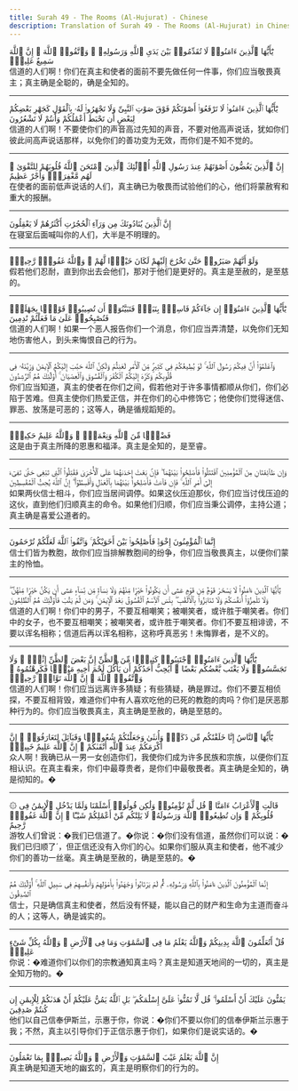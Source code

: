 ```yaml
---
title: Surah 49 - The Rooms (Al-Hujurat) - Chinese
description: Translation of Surah 49 - The Rooms (Al-Hujurat) in Chinese
---
```





<Aside type="quran" title="1">
يَٰٓأَيُّهَا ٱلَّذِينَ ءَامَنُوا۟ لَا تُقَدِّمُوا۟ بَيْنَ يَدَىِ ٱللَّهِ وَرَسُولِهِۦ ۖ وَٱتَّقُوا۟ ٱللَّهَ ۚ إِنَّ ٱللَّهَ سَمِيعٌ عَلِيمٌۭ
</Aside>

<Aside type="reference" title="1">
信道的人们啊！你们在真主和使者的面前不要先做任何一件事，你们应当敬畏真主；真主确是全聪的，确是全知的。
</Aside>

---

<Aside type="quran" title="2">
يَٰٓأَيُّهَا ٱلَّذِينَ ءَامَنُوا۟ لَا تَرْفَعُوٓا۟ أَصْوَٰتَكُمْ فَوْقَ صَوْتِ ٱلنَّبِىِّ وَلَا تَجْهَرُوا۟ لَهُۥ بِٱلْقَوْلِ كَجَهْرِ بَعْضِكُمْ لِبَعْضٍ أَن تَحْبَطَ أَعْمَٰلُكُمْ وَأَنتُمْ لَا تَشْعُرُونَ
</Aside>

<Aside type="reference" title="2">
信道的人们啊！不要使你们的声音高过先知的声音，不要对他高声说话，犹如你们彼此间高声说话那样，以免你们的善功变为无效，而你们是不知不觉的。
</Aside>

---

<Aside type="quran" title="3">
إِنَّ ٱلَّذِينَ يَغُضُّونَ أَصْوَٰتَهُمْ عِندَ رَسُولِ ٱللَّهِ أُو۟لَٰٓئِكَ ٱلَّذِينَ ٱمْتَحَنَ ٱللَّهُ قُلُوبَهُمْ لِلتَّقْوَىٰ ۚ لَهُم مَّغْفِرَةٌۭ وَأَجْرٌ عَظِيمٌ
</Aside>

<Aside type="reference" title="3">
在使者的面前低声说话的人们，真主确已为敬畏而试验他们的心，他们将蒙赦宥和重大的报酬。
</Aside>

---

<Aside type="quran" title="4">
إِنَّ ٱلَّذِينَ يُنَادُونَكَ مِن وَرَآءِ ٱلْحُجُرَٰتِ أَكْثَرُهُمْ لَا يَعْقِلُونَ
</Aside>

<Aside type="reference" title="4">
在寝室后面喊叫你的人们，大半是不明理的。
</Aside>

---

<Aside type="quran" title="5">
وَلَوْ أَنَّهُمْ صَبَرُوا۟ حَتَّىٰ تَخْرُجَ إِلَيْهِمْ لَكَانَ خَيْرًۭا لَّهُمْ ۚ وَٱللَّهُ غَفُورٌۭ رَّحِيمٌۭ
</Aside>

<Aside type="reference" title="5">
假若他们忍耐，直到你出去会他们，那对于他们是更好的。真主是至赦的，是至慈的。
</Aside>

---

<Aside type="quran" title="6">
يَٰٓأَيُّهَا ٱلَّذِينَ ءَامَنُوٓا۟ إِن جَآءَكُمْ فَاسِقٌۢ بِنَبَإٍۢ فَتَبَيَّنُوٓا۟ أَن تُصِيبُوا۟ قَوْمًۢا بِجَهَٰلَةٍۢ فَتُصْبِحُوا۟ عَلَىٰ مَا فَعَلْتُمْ نَٰدِمِينَ
</Aside>

<Aside type="reference" title="6">
信道的人们啊！如果一个恶人报告你们一个消息，你们应当弄清楚，以免你们无知地伤害他人，到头来悔恨自己的行为。
</Aside>

---

<Aside type="quran" title="7">
وَٱعْلَمُوٓا۟ أَنَّ فِيكُمْ رَسُولَ ٱللَّهِ ۚ لَوْ يُطِيعُكُمْ فِى كَثِيرٍۢ مِّنَ ٱلْأَمْرِ لَعَنِتُّمْ وَلَٰكِنَّ ٱللَّهَ حَبَّبَ إِلَيْكُمُ ٱلْإِيمَٰنَ وَزَيَّنَهُۥ فِى قُلُوبِكُمْ وَكَرَّهَ إِلَيْكُمُ ٱلْكُفْرَ وَٱلْفُسُوقَ وَٱلْعِصْيَانَ ۚ أُو۟لَٰٓئِكَ هُمُ ٱلرَّٰشِدُونَ
</Aside>

<Aside type="reference" title="7">
你们应当知道，真主的使者在你们之间，假若他对于许多事情都顺从你们，你们必陷于苦难。但真主使你们热爱正信，并在你们的心中修饰它；他使你们觉得迷信、罪恶、放荡是可恶的；这等人，确是循规蹈矩的。
</Aside>

---

<Aside type="quran" title="8">
فَضْلًۭا مِّنَ ٱللَّهِ وَنِعْمَةًۭ ۚ وَٱللَّهُ عَلِيمٌ حَكِيمٌۭ
</Aside>

<Aside type="reference" title="8">
这是由于真主所降的恩惠和福泽。真主是全知的，是至睿。
</Aside>

---

<Aside type="quran" title="9">
وَإِن طَآئِفَتَانِ مِنَ ٱلْمُؤْمِنِينَ ٱقْتَتَلُوا۟ فَأَصْلِحُوا۟ بَيْنَهُمَا ۖ فَإِنۢ بَغَتْ إِحْدَىٰهُمَا عَلَى ٱلْأُخْرَىٰ فَقَٰتِلُوا۟ ٱلَّتِى تَبْغِى حَتَّىٰ تَفِىٓءَ إِلَىٰٓ أَمْرِ ٱللَّهِ ۚ فَإِن فَآءَتْ فَأَصْلِحُوا۟ بَيْنَهُمَا بِٱلْعَدْلِ وَأَقْسِطُوٓا۟ ۖ إِنَّ ٱللَّهَ يُحِبُّ ٱلْمُقْسِطِينَ
</Aside>

<Aside type="reference" title="9">
如果两伙信士相斗，你们应当居间调停。如果这伙压迫那伙，你们应当讨伐压迫的这伙，直到他们归顺真主的命令。如果他们归顺，你们应当秉公调停，主持公道；真主确是喜爱公道者的。
</Aside>

---

<Aside type="quran" title="10">
إِنَّمَا ٱلْمُؤْمِنُونَ إِخْوَةٌۭ فَأَصْلِحُوا۟ بَيْنَ أَخَوَيْكُمْ ۚ وَٱتَّقُوا۟ ٱللَّهَ لَعَلَّكُمْ تُرْحَمُونَ
</Aside>

<Aside type="reference" title="10">
信士们皆为教胞，故你们应当排解教胞间的纷争，你们应当敬畏真主，以便你们蒙主的怜恤。
</Aside>

---

<Aside type="quran" title="11">
يَٰٓأَيُّهَا ٱلَّذِينَ ءَامَنُوا۟ لَا يَسْخَرْ قَوْمٌۭ مِّن قَوْمٍ عَسَىٰٓ أَن يَكُونُوا۟ خَيْرًۭا مِّنْهُمْ وَلَا نِسَآءٌۭ مِّن نِّسَآءٍ عَسَىٰٓ أَن يَكُنَّ خَيْرًۭا مِّنْهُنَّ ۖ وَلَا تَلْمِزُوٓا۟ أَنفُسَكُمْ وَلَا تَنَابَزُوا۟ بِٱلْأَلْقَٰبِ ۖ بِئْسَ ٱلِٱسْمُ ٱلْفُسُوقُ بَعْدَ ٱلْإِيمَٰنِ ۚ وَمَن لَّمْ يَتُبْ فَأُو۟لَٰٓئِكَ هُمُ ٱلظَّٰلِمُونَ
</Aside>

<Aside type="reference" title="11">
信道的人们啊！你们中的男子，不要互相嘲笑；被嘲笑者，或许胜于嘲笑者。你们中的女子，也不要互相嘲笑；被嘲笑者，或许胜于嘲笑者。你们不要互相诽谤，不要以诨名相称；信道后再以诨名相称，这称呼真恶劣！未悔罪者，是不义的。
</Aside>

---

<Aside type="quran" title="12">
يَٰٓأَيُّهَا ٱلَّذِينَ ءَامَنُوا۟ ٱجْتَنِبُوا۟ كَثِيرًۭا مِّنَ ٱلظَّنِّ إِنَّ بَعْضَ ٱلظَّنِّ إِثْمٌۭ ۖ وَلَا تَجَسَّسُوا۟ وَلَا يَغْتَب بَّعْضُكُم بَعْضًا ۚ أَيُحِبُّ أَحَدُكُمْ أَن يَأْكُلَ لَحْمَ أَخِيهِ مَيْتًۭا فَكَرِهْتُمُوهُ ۚ وَٱتَّقُوا۟ ٱللَّهَ ۚ إِنَّ ٱللَّهَ تَوَّابٌۭ رَّحِيمٌۭ
</Aside>

<Aside type="reference" title="12">
信道的人们啊！你们应当远离许多猜疑；有些猜疑，确是罪过。你们不要互相侦探，不要互相背毁，难道你们中有人喜欢吃他的已死的教胞的肉吗？你们是厌恶那种行为的。你们应当敬畏真主，真主确是至赦的，确是至慈的。
</Aside>

---

<Aside type="quran" title="13">
يَٰٓأَيُّهَا ٱلنَّاسُ إِنَّا خَلَقْنَٰكُم مِّن ذَكَرٍۢ وَأُنثَىٰ وَجَعَلْنَٰكُمْ شُعُوبًۭا وَقَبَآئِلَ لِتَعَارَفُوٓا۟ ۚ إِنَّ أَكْرَمَكُمْ عِندَ ٱللَّهِ أَتْقَىٰكُمْ ۚ إِنَّ ٱللَّهَ عَلِيمٌ خَبِيرٌۭ
</Aside>

<Aside type="reference" title="13">
众人啊！我确已从一男一女创造你们，我使你们成为许多民族和宗族，以便你们互相认识。在真主看来，你们中最尊贵者，是你们中最敬畏者。真主确是全知的，确是彻知的。�
</Aside>

---

<Aside type="quran" title="14">
۞ قَالَتِ ٱلْأَعْرَابُ ءَامَنَّا ۖ قُل لَّمْ تُؤْمِنُوا۟ وَلَٰكِن قُولُوٓا۟ أَسْلَمْنَا وَلَمَّا يَدْخُلِ ٱلْإِيمَٰنُ فِى قُلُوبِكُمْ ۖ وَإِن تُطِيعُوا۟ ٱللَّهَ وَرَسُولَهُۥ لَا يَلِتْكُم مِّنْ أَعْمَٰلِكُمْ شَيْـًٔا ۚ إِنَّ ٱللَّهَ غَفُورٌۭ رَّحِيمٌ
</Aside>

<Aside type="reference" title="14">
游牧人们曾说：�我们已信道了。�你说：�你们没有信道，虽然你们可以说：�我们已归顺了´，但正信还没有入你们的心。如果你们服从真主和使者，他不减少你们的善功一丝毫。真主确是至赦的，确是至慈的。�
</Aside>

---

<Aside type="quran" title="15">
إِنَّمَا ٱلْمُؤْمِنُونَ ٱلَّذِينَ ءَامَنُوا۟ بِٱللَّهِ وَرَسُولِهِۦ ثُمَّ لَمْ يَرْتَابُوا۟ وَجَٰهَدُوا۟ بِأَمْوَٰلِهِمْ وَأَنفُسِهِمْ فِى سَبِيلِ ٱللَّهِ ۚ أُو۟لَٰٓئِكَ هُمُ ٱلصَّٰدِقُونَ
</Aside>

<Aside type="reference" title="15">
信士，只是确信真主和使者，然后没有怀疑，能以自己的财产和生命为主道而奋斗的人；这等人，确是诚实的。
</Aside>

---

<Aside type="quran" title="16">
قُلْ أَتُعَلِّمُونَ ٱللَّهَ بِدِينِكُمْ وَٱللَّهُ يَعْلَمُ مَا فِى ٱلسَّمَٰوَٰتِ وَمَا فِى ٱلْأَرْضِ ۚ وَٱللَّهُ بِكُلِّ شَىْءٍ عَلِيمٌۭ
</Aside>

<Aside type="reference" title="16">
你说：�难道你们以你们的宗教通知真主吗？真主是知道天地间的一切的，真主是全知万物的。�
</Aside>

---

<Aside type="quran" title="17">
يَمُنُّونَ عَلَيْكَ أَنْ أَسْلَمُوا۟ ۖ قُل لَّا تَمُنُّوا۟ عَلَىَّ إِسْلَٰمَكُم ۖ بَلِ ٱللَّهُ يَمُنُّ عَلَيْكُمْ أَنْ هَدَىٰكُمْ لِلْإِيمَٰنِ إِن كُنتُمْ صَٰدِقِينَ
</Aside>

<Aside type="reference" title="17">
他们以自己信奉伊斯兰，示惠于你，你说：�你们不要以你们的信奉伊斯兰示惠于我；不然，真主以引导你们于正信示惠于你们，如果你们是说实话的。�
</Aside>

---

<Aside type="quran" title="18">
إِنَّ ٱللَّهَ يَعْلَمُ غَيْبَ ٱلسَّمَٰوَٰتِ وَٱلْأَرْضِ ۚ وَٱللَّهُ بَصِيرٌۢ بِمَا تَعْمَلُونَ
</Aside>

<Aside type="reference" title="18">
真主确是知道天地的幽玄的，真主是明察你们的行为的。
</Aside>

---
